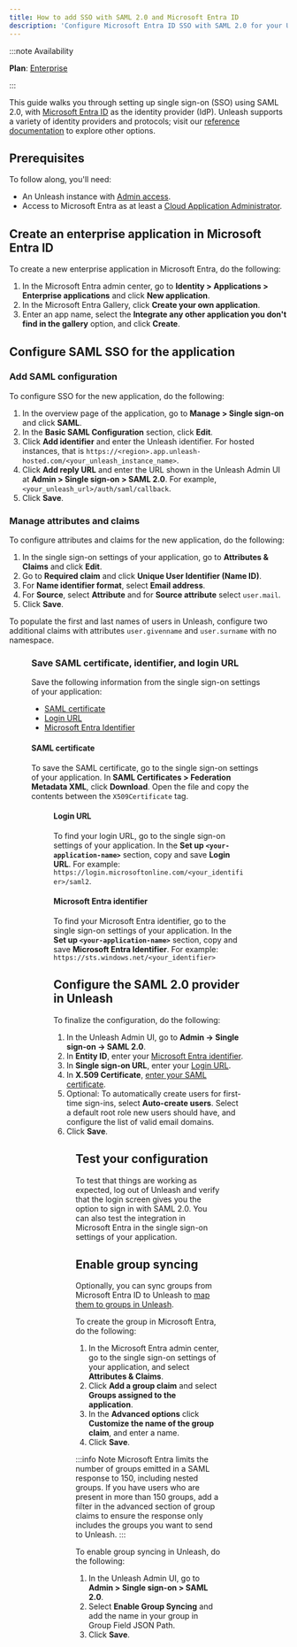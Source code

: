 ```yaml
---
title: How to add SSO with SAML 2.0 and Microsoft Entra ID
description: 'Configure Microsoft Entra ID SSO with SAML 2.0 for your Unleash instance.'
---
```



:::note Availability

**Plan**: [Enterprise](https://www.getunleash.io/pricing)

:::

This guide walks you through setting up single sign-on (SSO) using SAML 2.0, with [Microsoft Entra ID](https://www.microsoft.com/en-us/security/business/identity-access/microsoft-entra-id) as the identity provider (IdP). Unleash supports a variety of identity providers and protocols; visit our [reference documentation](../reference/sso.md) to explore other options.

## Prerequisites

To follow along, you'll need:

- An Unleash instance with [Admin access](../reference/rbac.md).
- Access to Microsoft Entra as at least a [Cloud Application Administrator](https://learn.microsoft.com/en-us/entra/identity/role-based-access-control/permissions-reference#cloud-application-administrator).

## Create an enterprise application in Microsoft Entra ID

To create a new enterprise application in Microsoft Entra, do the following:
1. In the Microsoft Entra admin center, go to **Identity > Applications > Enterprise applications** and click **New application**.
2. In the Microsoft Entra Gallery, click **Create your own application**.
3. Enter an app name, select the **Integrate any other application you don't find in the gallery** option, and click **Create**.

## Configure SAML SSO for the application

### Add SAML configuration

To configure SSO for the new application, do the following:
1. In the overview page of the application, go to **Manage > Single sign-on** and click **SAML**.
2. In the **Basic SAML Configuration** section, click **Edit**.
3. Click **Add identifier** and enter the Unleash identifier. For hosted instances, that is `https://<region>.app.unleash-hosted.com/<your_unleash_instance_name>`.
4. Click **Add reply URL** and enter the URL shown in the Unleash Admin UI at **Admin > Single sign-on > SAML 2.0**. For example, `<your_unleash_url>/auth/saml/callback`.
5. Click **Save**.

### Manage attributes and claims

To configure attributes and claims for the new application, do the following:
1. In the single sign-on settings of your application, go to **Attributes & Claims** and click **Edit**.
2. Go to **Required claim** and click **Unique User Identifier (Name ID)**.
3. For **Name identifier format**, select **Email address**.
4. For **Source**, select **Attribute** and for **Source attribute** select `user.mail`.
5. Click **Save**.

To populate the first and last names of users in Unleash, configure two additional claims with attributes `user.givenname` and `user.surname` with no namespace.

<Figure caption="Edit the SAML configuration in Microsoft Entra admin center." img="/img/microsoft-entra-claims.png" />


### Save SAML certificate, identifier, and login URL

Save the following information from the single sign-on settings of your application:
- [SAML certificate](#saml-certificate)
- [Login URL](#login-url)
- [Microsoft Entra Identifier](#microsoft-entra-identifier)

#### SAML certificate
To save the SAML certificate, go to the single sign-on settings of your application. In **SAML Certificates > Federation Metadata XML**, click **Download**. Open the file and copy the contents between the `X509Certificate` tag. 

<Figure caption="Save the X509 Certificate from the SAML certificate XML file. The example has been redacted." img="/img/x509cert.png" />

#### Login URL
To find your login URL, go to the single sign-on settings of your application. In the **Set up `<your-application-name>`** section, copy and save **Login URL**. For example: `https://login.microsoftonline.com/<your_identifier>/saml2`.

#### Microsoft Entra identifier

To find your Microsoft Entra identifier, go to the single sign-on settings of your application. In the **Set up `<your-application-name>`** section, copy and save **Microsoft Entra Identifier**. For example: `https://sts.windows.net/<your_identifier>`


## Configure the SAML 2.0 provider in Unleash

To finalize the configuration, do the following:

1. In the Unleash Admin UI, go to **Admin → Single sign-on → SAML 2.0**.
2. In **Entity ID**, enter your [Microsoft Entra identifier](#microsoft-entra-identifier).
3. In **Single sign-on URL**, enter your [Login URL](#login-url).
4. In **X.509 Certificate**, [enter your SAML certificate](#saml-certificate).
5. Optional: To automatically create users for first-time sign-ins, select **Auto-create users**. Select a default root role new users should have, and configure the list of valid email domains.
6. Click **Save**.

<Figure caption="Configure SAML 2.0 in Unleash." img="/img/saml2.0.png" />

## Test your configuration

To test that things are working as expected, log out of Unleash and verify that the login screen gives you the option to sign in with SAML 2.0. You can also test the integration in Microsoft Entra in the single sign-on settings of your application.

## Enable group syncing

Optionally, you can sync groups from Microsoft Entra ID to Unleash to [map them to groups in Unleash](./how-to-set-up-group-sso-sync.md).

To create the group in Microsoft Entra, do the following:
1. In the Microsoft Entra admin center, go to the single sign-on settings of your application, and select **Attributes & Claims**.
2. Click **Add a group claim** and select **Groups assigned to the application**.
3. In the **Advanced options** click **Customize the name of the group claim**, and enter a name.
4. Click **Save**.

:::info Note
Microsoft Entra limits the number of groups emitted in a SAML response to 150, including nested groups. If you have users who are present in more than 150 groups, add a filter in the advanced section of group claims to ensure the response only includes the groups you want to send to Unleash.
:::

To enable group syncing in Unleash, do the following:
1. In the Unleash Admin UI, go to **Admin > Single sign-on > SAML 2.0**.
2. Select **Enable Group Syncing** and add the name in your group in Group Field JSON Path.
3. Click **Save**.